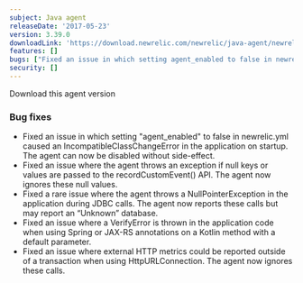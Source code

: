 ```yaml
---
subject: Java agent
releaseDate: '2017-05-23'
version: 3.39.0
downloadLink: 'https://download.newrelic.com/newrelic/java-agent/newrelic-agent/3.39.0'
features: []
bugs: ["Fixed an issue in which setting agent_enabled to false in newrelic.yml caused an IncompatibleClassChangeError", "Agent throws an exception if null keys or values are passed to the recordCustomEvent API", "Agent throws a NullPointerException in the application during JDBC calls", "VerifyError is thrown in the application code when using Spring or JAX-RS annotations on a Kotlin method with a default parameter", "Fixed an issue where external HTTP metrics could be reported outside of a transaction when using HttpURLConnection"]
security: []
---
```


<ButtonGroup>
  <ButtonLink
    role="button"
    to="https://download.newrelic.com/newrelic/java-agent/newrelic-agent/3.39.0/"
    variant="primary"
  >
    Download this agent version
  </ButtonLink>
</ButtonGroup>

### Bug fixes

* Fixed an issue in which setting "agent_enabled" to false in newrelic.yml caused an IncompatibleClassChangeError in the application on startup. The agent can now be disabled without side-effect.
* Fixed an issue where the agent throws an exception if null keys or values are passed to the recordCustomEvent() API. The agent now ignores these null values.
* Fixed a rare issue where the agent throws a NullPointerException in the application during JDBC calls. The agent now reports these calls but may report an “Unknown” database.
* Fixed an issue where a VerifyError is thrown in the application code when using Spring or JAX-RS annotations on a Kotlin method with a default parameter.
* Fixed an issue where external HTTP metrics could be reported outside of a transaction when using HttpURLConnection. The agent now ignores these calls.
